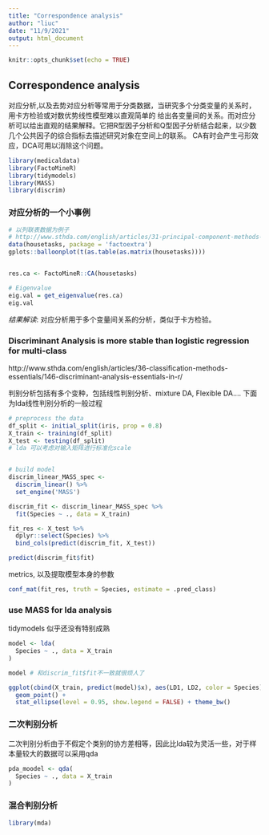 ```yaml
---
title: "Correspondence analysis"
author: "liuc"
date: "11/9/2021"
output: html_document
---
```


```r
knitr::opts_chunk$set(echo = TRUE)
```

## Correspondence analysis

对应分析,以及去势对应分析等常用于分类数据，当研究多个分类变量的关系时，用卡方检验或对数优势线性模型难以直观简单的
给出各变量间的关系。而对应分析可以给出直观的结果解释。它把R型因子分析和Q型因子分析结合起来，以少数几个公共因子的综合指标去描述研究对象在空间上的联系。
CA有时会产生弓形效应，DCA可用以消除这个问题。

```r
library(medicaldata)
library(FactoMineR)
library(tidymodels)
library(MASS)
library(discrim)
```

### 对应分析的一个小事例

```r
# 以列联表数据为例子
# http://www.sthda.com/english/articles/31-principal-component-methods-in-r-practical-guide/113-ca-correspondence-analysis-in-r-essentials/
data(housetasks, package = 'factoextra')
gplots::balloonplot(t(as.table(as.matrix(housetasks))))


res.ca <- FactoMineR::CA(housetasks)

# Eigenvalue
eig.val = get_eigenvalue(res.ca)
eig.val
```
_结果解读_: 对应分析用于多个变量间关系的分析，类似于卡方检验。



### Discriminant Analysis is more stable than logistic regression for multi-class 

http://www.sthda.com/english/articles/36-classification-methods-essentials/146-discriminant-analysis-essentials-in-r/

判别分析包括有多个变种，包括线性判别分析、mixture DA, Flexible DA....
下面为lda线性判别分析的一般过程

```r
# preprocess the data
df_split <- initial_split(iris, prop = 0.8)
X_train <- training(df_split)
X_test <- testing(df_split)
# lda 可以考虑对输入矩阵进行标准化scale


# build model
discrim_linear_MASS_spec <-
  discrim_linear() %>%
  set_engine('MASS')

discrim_fit <- discrim_linear_MASS_spec %>% 
  fit(Species ~ ., data = X_train)

fit_res <- X_test %>% 
  dplyr::select(Species) %>% 
  bind_cols(predict(discrim_fit, X_test))

predict(discrim_fit$fit)
```

metrics, 以及提取模型本身的参数

```r
conf_mat(fit_res, truth = Species, estimate = .pred_class)
```


### use MASS for lda analysis
tidymodels 似乎还没有特别成熟

```r
model <- lda(
  Species ~ ., data = X_train
)

model # 和discrim_fit$fit不一致就很烦人了

ggplot(cbind(X_train, predict(model)$x), aes(LD1, LD2, color = Species)) +
  geom_point() +
  stat_ellipse(level = 0.95, show.legend = FALSE) + theme_bw()

```

### 二次判别分析

二次判别分析由于不假定个类别的协方差相等，因此比lda较为灵活一些，对于样本量较大的数据可以采用qda

```r
pda_moodel <- qda(
  Species ~ ., data = X_train
)

```


### 混合判别分析

```r
library(mda)
```




